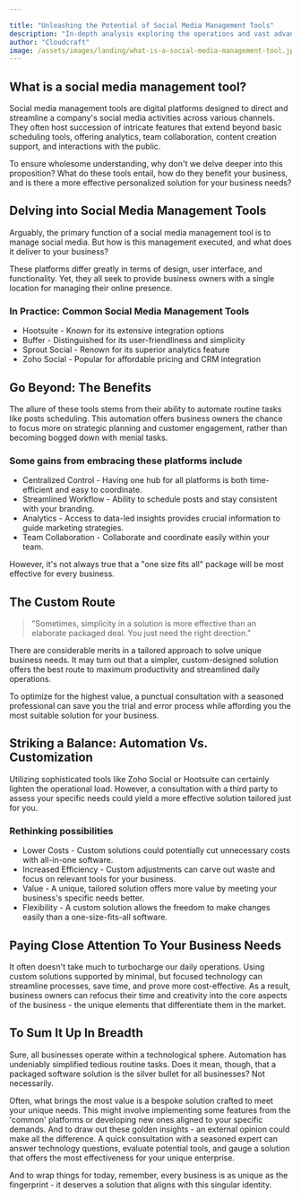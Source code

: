 ```yaml
---

title: "Unleashing the Potential of Social Media Management Tools"
description: "In-depth analysis exploring the operations and vast advantages of social media management tools for small businesses."
author: "Cloudcraft"
image: /assets/images/landing/what-is-a-social-media-management-tool.jpg
---
```


## What is a social media management tool?

Social media management tools are digital platforms designed to direct and streamline a company's social media activities across various channels. They often host succession of intricate features that extend beyond basic scheduling tools, offering analytics, team collaboration, content creation support, and interactions with the public.

To ensure wholesome understanding, why don't we delve deeper into this proposition? What do these tools entail, how do they benefit your business, and is there a more effective personalized solution for your business needs?

<ServicesBlurb />

## Delving into Social Media Management Tools

Arguably, the primary function of a social media management tool is to manage social media. But how is this management executed, and what does it deliver to your business?

These platforms differ greatly in terms of design, user interface, and functionality. Yet, they all seek to provide business owners with a single location for managing their online presence.

### In Practice: Common Social Media Management Tools

   * Hootsuite - Known for its extensive integration options
   * Buffer - Distinguished for its user-friendliness and simplicity
   * Sprout Social - Renown for its superior analytics feature
   * Zoho Social - Popular for affordable pricing and CRM integration

## Go Beyond: The Benefits

The allure of these tools stems from their ability to automate routine tasks like posts scheduling. This automation offers business owners the chance to focus more on strategic planning and customer engagement, rather than becoming bogged down with menial tasks.

### Some gains from embracing these platforms include

   * Centralized Control - Having one hub for all platforms is both time-efficient and easy to coordinate.
   * Streamlined Workflow - Ability to schedule posts and stay consistent with your branding.
   * Analytics - Access to data-led insights provides crucial information to guide marketing strategies.
   * Team Collaboration - Collaborate and coordinate easily within your team.

However, it's not always true that a "one size fits all" package will be most effective for every business. 

## The Custom Route

<blockquote>
"Sometimes, simplicity in a solution is more effective than an elaborate packaged deal. You just need the right direction."
</blockquote>

There are considerable merits in a tailored approach to solve unique business needs. It may turn out that a simpler, custom-designed solution offers the best route to maximum productivity and streamlined daily operations.

To optimize for the highest value, a punctual consultation with a seasoned professional can save you the trial and error process while affording you the most suitable solution for your business.

## Striking a Balance: Automation Vs. Customization

Utilizing sophisticated tools like Zoho Social or Hootsuite can certainly lighten the operational load. However, a consultation with a third party to assess your specific needs could yield a more effective solution tailored just for you.

### Rethinking possibilities

   * Lower Costs - Custom solutions could potentially cut unnecessary costs with all-in-one software.
   * Increased Efficiency - Custom adjustments can carve out waste and focus on relevant tools for your business.
   * Value - A unique, tailored solution offers more value by meeting your business's specific needs better.
   * Flexibility - A custom solution allows the freedom to make changes easily than a one-size-fits-all software.

<GetStartedBlurb />

## Paying Close Attention To Your Business Needs

It often doesn't take much to turbocharge our daily operations. Using custom solutions supported by minimal, but focused technology can streamline processes, save time, and prove more cost-effective. As a result, business owners can refocus their time and creativity into the core aspects of the business - the unique elements that differentiate them in the market.

## To Sum It Up In Breadth

Sure, all businesses operate within a technological sphere. Automation has undeniably simplified tedious routine tasks. Does it mean, though, that a packaged software solution is the silver bullet for all businesses? Not necessarily. 

Often, what brings the most value is a bespoke solution crafted to meet your unique needs. This might involve implementing some features from the 'common' platforms or developing new ones aligned to your specific demands. And to draw out these golden insights - an external opinion could make all the difference. A quick consultation with a seasoned expert can answer technology questions, evaluate potential tools, and gauge a solution that offers the most effectiveness for your unique enterprise.

And to wrap things for today, remember, every business is as unique as the fingerprint - it deserves a solution that aligns with this singular identity.